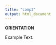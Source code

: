 ```yaml
---
title: "comp2"
output: html_document
---
```

**ORIENTATION**  
<p align="justify">
Example Text. 
</p>
